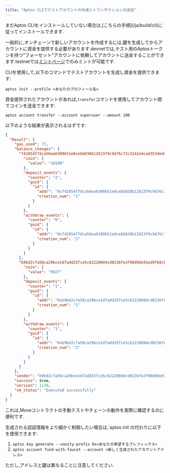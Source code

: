 ```yaml
---
title: "Aptos CLIでテストアカウントの作成とトランザクションの送信"
---
```



<Aside type="note" emoji="ℹ️">
  まだAptos CLIをインストールしていない場合は,[こちらの手順](/ja/build/cli)に従ってインストールできます.
</Aside>

一般的に,オンチェーンで新しいアカウントを作成するには,鍵を生成してからアカウントに資金を提供する必要があります.devnetでは,テスト用のAptosトークンを持つ"フォーセット"アカウントに依頼してアカウントに送金することができます.testnetでは[ミントページ](/ja/network/faucet)でのみミントが可能です.

CLIを使用して,以下のコマンドでテストアカウントを生成し資金を提供できます:

```shellscript filename="Terminal"
aptos init --profile <あなたのプロフィール名>
```

資金提供されたアカウントがあれば,`transfer`コマンドを使用してアカウント間でコインを送金できます:

```shellscript filename="Terminal"
aptos account transfer --account superuser --amount 100
```

以下のような結果が表示されるはずです:

```json filename="Output"
{
  "Result": {
    "gas_used": 73,
    "balance_changes": {
      "742854f7dca56ea6309b51e8cebb830b12623f9c9d76c72c3242e4cad353dedc": {
        "coin": {
          "value": "10100"
        },
        "deposit_events": {
          "counter": "2",
          "guid": {
            "id": {
              "addr": "0x742854f7dca56ea6309b51e8cebb830b12623f9c9d76c72c3242e4cad353dedc",
              "creation_num": "1"
            }
          }
        },
        "withdraw_events": {
          "counter": "0",
          "guid": {
            "id": {
              "addr": "0x742854f7dca56ea6309b51e8cebb830b12623f9c9d76c72c3242e4cad353dedc",
              "creation_num": "2"
            }
          }
        }
      },
      "b9bd2cfa58ca29bce1d7add25fce5c62220604cd0236fe3f90d9de91ed9fb8cb": {
        "coin": {
          "value": "9827"
        },
        "deposit_events": {
          "counter": "1",
          "guid": {
            "id": {
              "addr": "0xb9bd2cfa58ca29bce1d7add25fce5c62220604cd0236fe3f90d9de91ed9fb8cb",
              "creation_num": "1"
            }
          }
        },
        "withdraw_events": {
          "counter": "1",
          "guid": {
            "id": {
              "addr": "0xb9bd2cfa58ca29bce1d7add25fce5c62220604cd0236fe3f90d9de91ed9fb8cb",
              "creation_num": "2"
            }
          }
        }
      }
    },
    "sender": "b9bd2cfa58ca29bce1d7add25fce5c62220604cd0236fe3f90d9de91ed9fb8cb",
    "success": true,
    "version": 1139,
    "vm_status": "Executed successfully"
  }
}
```

これは,Moveコントラクトの手動テストやチェーンの動作を実際に確認するのに便利です.

<Aside type="note" emoji="ℹ️">
  生成される認証情報をより細かく制御したい場合は,`aptos init`の代わりに以下を使用できます:

  1. `aptos key generate --vanity-prefix 0x<あなたの希望するプレフィックス>`
  2. `aptos account fund-with-faucet --account <新しく生成されたアカウントアドレス>`

  ただし,アドレスと鍵は異なることに注意してください.
</Aside>
